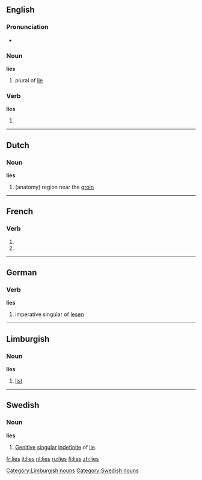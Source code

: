 {{see|Lies}}
==English==

===Pronunciation===
* {{audio|en-us-lies.ogg|Audio (US)}}

===Noun===
'''lies''' {{p}}

# plural of [[lie]]

===Verb===
'''lies'''

# {{third-person singular of|[[lie]]}}

----

==Dutch==

===Noun===
'''lies''' {{f}}

# (anatomy) region near the [[groin]]

----

==French==

===Verb===
{{fr-verb-form}}

# {{form of|[[second-person|Second-person]] [[singular]] [[present indicative]]|[[lier]]|lang=French}}
# {{form of|Second-person singular [[present subjunctive]]|lier|lang=French}}

----

==German==

===Verb===
'''lies'''

# imperative singular of [[lesen]]

----

==Limburgish==

===Noun===
'''lies'''

# [[list]]

[[Category:Limburgish nouns]]

----

==Swedish==

===Noun===
{{sv-noun|gender=Common|lie|lien|liar|liarna|lies|liens|liars|liarnas}}
'''lies'''

# [[genitive|Genitive]] [[singular]] [[indefinite]] of [[lie#Swedish|lie]].

{{see|liés}}

[[Category:Swedish nouns]]

[[fr:lies]]
[[it:lies]]
[[nl:lies]]
[[ru:lies]]
[[fi:lies]]
[[zh:lies]]